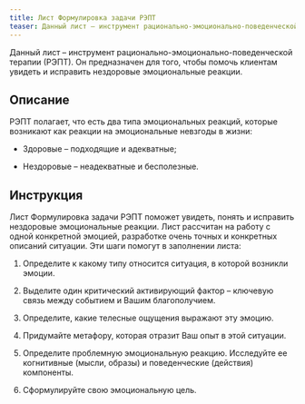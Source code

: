 ```yaml
---
title: Лист Формулировка задачи РЭПТ
teaser: Данный лист – инструмент рационально-эмоционально-поведенческой терапии (РЭПТ). Он предназначен для того, чтобы помочь клиентам увидеть и исправить нездоровые эмоциональные реакции.
---
```


Данный лист – инструмент рационально-эмоционально-поведенческой терапии (РЭПТ). Он предназначен для того, чтобы помочь клиентам увидеть и исправить нездоровые эмоциональные реакции.

## Описание

РЭПТ полагает, что есть два типа эмоциональных реакций, которые
возникают как реакции на эмоциональные невзгоды в жизни:

-   Здоровые – подходящие и адекватные;

-   Нездоровые – неадекватные и бесполезные.

## Инструкция

Лист Формулировка задачи РЭПТ поможет увидеть, понять и исправить
нездоровые эмоциональные реакции. Лист рассчитан на работу с одной
конкретной эмоцией, разработке очень точных и конкретных описаний
ситуации. Эти шаги помогут в заполнении листа:

1.  Определите к какому типу относится ситуация, в которой возникли
    эмоции.

2.  Выделите один критический активирующий фактор – ключевую связь между
    событием и Вашим благополучием.

3.  Определите, какие телесные ощущения выражают эту эмоцию.

4.  Придумайте метафору, которая отразит Ваш опыт в этой ситуации.

5.  Определите проблемную эмоциональную реакцию. Исследуйте ее
    когнитивные (мысли, образы) и поведенческие (действия) компоненты.

6.  Сформулируйте свою эмоциональную цель.
